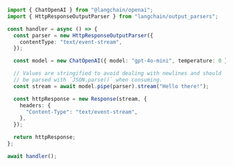 ```typescript
import { ChatOpenAI } from "@langchain/openai";
import { HttpResponseOutputParser } from "langchain/output_parsers";

const handler = async () => {
  const parser = new HttpResponseOutputParser({
    contentType: "text/event-stream",
  });

  const model = new ChatOpenAI({ model: "gpt-4o-mini", temperature: 0 });

  // Values are stringified to avoid dealing with newlines and should
  // be parsed with `JSON.parse()` when consuming.
  const stream = await model.pipe(parser).stream("Hello there!");

  const httpResponse = new Response(stream, {
    headers: {
      "Content-Type": "text/event-stream",
    },
  });

  return httpResponse;
};

await handler();
```
